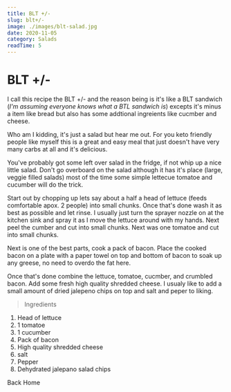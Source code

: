 ```yaml
---
title: BLT +/-
slug: blt+/-
image: ./images/blt-salad.jpg
date: 2020-11-05
category: Salads
readTime: 5
---
```



<Global styles={GlobalStyles} />

<Layout>


<PostStyles>


# BLT +/-

I call this recipe the BLT +/- and the reason being is it's like a BLT sandwich (_I'm assuming everyone knows what a BTL sandwich is_) excepts it's minus a item like bread but also has some addtional ingreients like cucmber and cheese.

Who am I kidding, it's just a salad but hear me out. For you keto friendly people like myself this is a great and easy meal that just doesn't have very many carbs at all and it's delicious.

You've probably got some left over salad in the fridge, if not whip up a nice little salad. Don't go overboard on the salad although it has it's place (large, veggie filled salads) most of the time some simple lettecue tomatoe and cucumber will do the trick.

Start out by chopping up lets say about a half a head of lettuce (feeds comfortable apox. 2 people) into small chunks. Once that's done wash it as best as possible and let rinse. I usually just turn the sprayer nozzle on at the kitchen sink and spray it as I move the lettuce around with my hands. Next peel the cumber and cut into small chunks. Next was one tomatoe and cut into small chunks.

Next is one of the best parts, cook a pack of bacon. Place the cooked bacon on a plate with a paper towel on top and bottom of bacon to soak up any greese, no need to overdo the fat here.

Once that's done combine the lettuce, tomatoe, cucmber, and crumbled bacon. Add some fresh high quality shredded cheese. I usualy like to add a small amount of dried jalepeno chips on top and salt and peper to liking.

> Ingredients

1. Head of lettuce
2. 1 tomatoe
3. 1 cucumber
4. Pack of bacon
5. High quality shredded cheese
6. salt
7. Pepper
8. Dehydrated jalepano salad chips

<Link to="/" className="btn btn-center">
  Back Home
</Link>

</PostStyles>


</Layout>


